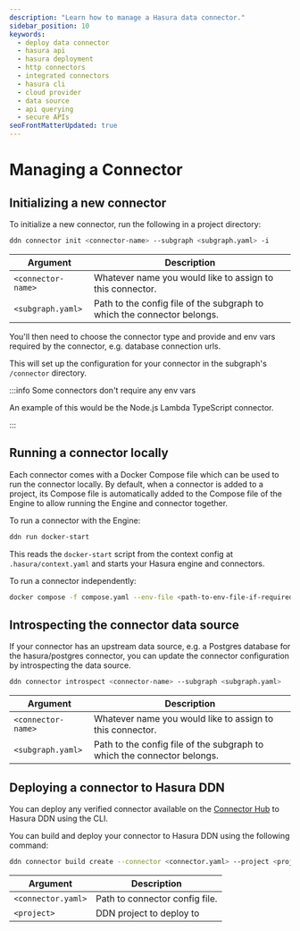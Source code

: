 ```yaml
---
description: "Learn how to manage a Hasura data connector."
sidebar_position: 10
keywords:
  - deploy data connector
  - hasura api
  - hasura deployment
  - http connectors
  - integrated connectors
  - hasura cli
  - cloud provider
  - data source
  - api querying
  - secure APIs
seoFrontMatterUpdated: true
---
```


# Managing a Connector

## Initializing a new connector

To initialize a new connector, run the following in a project directory:

```bash
ddn connector init <connector-name> --subgraph <subgraph.yaml> -i
```

| Argument           | Description                                                             |
|--------------------|-------------------------------------------------------------------------|
| `<connector-name>` | Whatever name you would like to assign to this connector.               |
| `<subgraph.yaml>`  | Path to the config file of the subgraph to which the connector belongs. |

You'll then need to choose the connector type and provide and env vars required by the connector, e.g. database
connection urls.

This will set up the configuration for your connector in the subgraph's `/connector` directory.

:::info Some connectors don't require any env vars

An example of this would be the Node.js Lambda TypeScript connector.

:::

## Running a connector locally

Each connector comes with a Docker Compose file which can be used to run the connector locally. By default, when a
connector is added to a project, its Compose file is automatically added to the Compose file of the Engine to allow
running the Engine and connector together.

To run a connector with the Engine:

```bash title="In the project directory, run:"
ddn run docker-start
```

This reads the `docker-start` script from the context config at `.hasura/context.yaml` and starts your Hasura engine and
connectors.

To run a connector independently:

```bash title="In the connector configuration directory, e.g. app/connector/my_connector, run:"
docker compose -f compose.yaml --env-file <path-to-env-file-if-required> up
```

## Introspecting the connector data source

If your connector has an upstream data source, e.g. a Postgres database for the hasura/postgres connector, you can
update the connector configuration by introspecting the data source.

```bash
ddn connector introspect <connector-name> --subgraph <subgraph.yaml>
```

| Argument           | Description                                                             |
|--------------------|-------------------------------------------------------------------------|
| `<connector-name>` | Whatever name you would like to assign to this connector.               |
| `<subgraph.yaml>`  | Path to the config file of the subgraph to which the connector belongs. |

## Deploying a connector to Hasura DDN

You can deploy any verified connector available on the [Connector Hub](https://hasura.io/connectors) to Hasura DDN using
the CLI.

You can build and deploy your connector to Hasura DDN using the following command:

```bash
ddn connector build create --connector <connector.yaml> --project <project-name>
```

| Argument           | Description                    |
| ------------------ | ------------------------------ |
| `<connector.yaml>` | Path to connector config file. |
| `<project>`        | DDN project to deploy to       |
